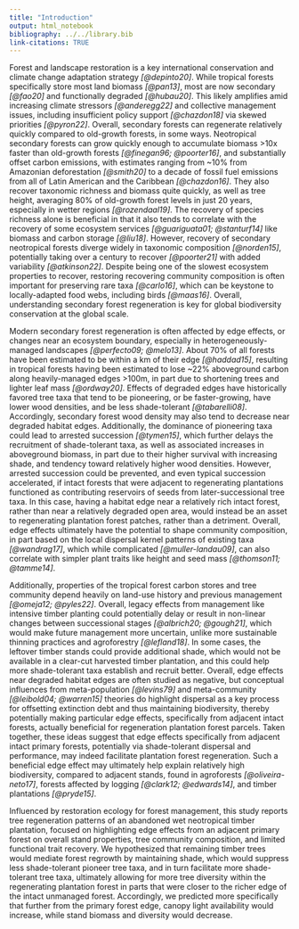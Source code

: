 ```yaml
---
title: "Introduction"
output: html_notebook
bibliography: ../../library.bib
link-citations: TRUE
---
```




<!-- # Outline -->


<!-- 1.  importance of reforestation/regeneration/regrowth -->
<!-- 2.  patterns of reforestation -->
<!--     1.  general -->
<!--     2.  tropical -->
<!-- 3.  things that affect reforestation -->
<!--     1.  edge effects -->
<!--     2.  plantation structure? -->
<!-- 4.  [for NGO--start biomass census] -->
<!--     1.  Does leaving the plantation structure help reforestation? -->
<!--         1.  shade -->
<!--         2.  edge effects (i.e. buffer) -->
<!--     2.  How does the forest regenerate by distance to primary forest? -->
<!--         1.  how much [effort] do we need to re-seed? / how much can we leave to nature? -->



<!-- # Draft -->


Forest and landscape restoration is a key international conservation and climate change adaptation strategy *[@depinto20]*.
While tropical forests specifically store most land biomass *[@pan13]*, most are now secondary *[@fao20]* and functionally degraded *[@hubau20]*.
This likely amplifies amid increasing climate stressors *[@anderegg22]* and collective management issues, including insufficient policy support *[@chazdon18]* via skewed priorities *[@pyron22]*.
Overall, secondary forests can regenerate relatively quickly compared to old-growth forests, in some ways.
Neotropical secondary forests can grow quickly enough to accumulate biomass >10x faster than old-growth forests *[@finegan96; @poorter16]*, and substantially offset carbon emissions, with estimates ranging from ~10% from Amazonian deforestation *[@smith20]* to a decade of fossil fuel emissions from all of Latin American and the Caribbean *[@chazdon16]*.
They also recover taxonomic richness and biomass quite quickly, as well as tree height, averaging 80% of old-growth forest levels in just 20 years, especially in wetter regions *[@rozendaal19]*.
The recovery of species richness alone is beneficial in that it also tends to correlate with the recovery of some ecosystem services *[@guariguata01; @stanturf14]* like biomass and carbon storage *[@liu18]*.
However, recovery of secondary neotropical forests diverge widely in taxonomic composition *[@norden15]*, potentially taking over a century to recover *[@poorter21]* with added variability *[@atkinson22]*.
Despite being one of the slowest ecosystem properties to recover, restoring recovering community composition is often important for preserving rare taxa *[@carlo16]*, which can be keystone to locally-adapted food webs, including birds *[@maas16]*.
Overall, understanding secondary forest regeneration is key for global biodiversity conservation at the global scale.

Modern secondary forest regeneration is often affected by edge effects, or changes near an ecosystem boundary, especially in heterogeneously-managed landscapes *[@perfecto09; @melo13]*.
About 70% of all forests have been estimated to be within a km of their edge *[@haddad15]*, resulting in tropical forests having been estimated to lose ~22% aboveground carbon along heavily-managed edges >100m, in part due to shortening trees and lighter leaf mass *[@ordway20]*.
Effects of degraded edges have historically favored tree taxa that tend to be pioneering, or be faster-growing, have lower wood densities, and be less shade-tolerant *[@tabarelli08]*.
Accordingly, secondary forest wood density may also tend to decrease near degraded habitat edges.
Additionally, the dominance of pioneering taxa could lead to arrested succession *[@tymen15]*, which further delays the recruitment of shade-tolerant taxa, as well as associated increases in aboveground biomass, in part due to their higher survival with increasing shade, and tendency toward relatively higher wood densities.
However, arrested succession could be prevented, and even typical succession accelerated, if intact forests that were adjacent to regenerating plantations functioned as contributing reservoirs of seeds from later-successional tree taxa.
In this case, having a habitat edge near a relatively rich intact forest, rather than near a relatively degraded open area, would instead be an asset to regenerating plantation forest patches, rather than a detriment.
Overall, edge effects ultimately have the potential to shape community composition, in part based on the local dispersal kernel patterns of existing taxa *[@wandrag17]*, which while complicated *[@muller-landau09]*, can also correlate with simpler plant traits like height and seed mass *[@thomson11; @tamme14]*.

Additionally, properties of the tropical forest carbon stores and tree community depend heavily on land-use history and previous management *[@omeja12; @pyles22]*.
Overall, legacy effects from management like intensive timber planting could potentially delay or result in non-linear changes between successional stages *[@albrich20; @gough21]*, which would make future management more uncertain, unlike more sustainable thinning practices and agroforestry *[@lefland18]*.
In some cases, the leftover timber stands could provide additional shade, which would not be available in a clear-cut harvested timber plantation, and this could help more shade-tolerant taxa establish and recruit better.
Overall, edge effects near degraded habitat edges are often studied as negative, but conceptual influences from meta-population *[@levins79]* and meta-community *[@leibold04; @warren15]* theories do highlight dispersal as a key process for offsetting extinction debt and thus maintaining biodiversity, thereby potentially making particular edge effects, specifically from adjacent intact forests, actually beneficial for regeneration plantation forest parcels.
Taken together, these ideas suggest that edge effects specifically from adjacent intact primary forests, potentially via shade-tolerant dispersal and performance, may indeed facilitate plantation forest regeneration.
Such a beneficial edge effect may ultimately help explain relatively high biodiversity, compared to adjacent stands, found in agroforests *[@oliveira-neto17]*, forests affected by logging *[@clark12; @edwards14]*, and timber plantations *[@pryde15]*.

<!-- role of N-fixing trees... *[@lai18]* -->
<!-- A subset of secondary forests include naturally regenerating timber plantations, which may show unique recovery patterns. -->
<!-- .. -->
<!-- More specifically, regenerating timer plantations may also experience edge effects, but they tend to be ...  -->
<!-- - from *[@anderson22; others]* -->
<!-- - examples of *B. quinata* plantation papers specifically -->

Influenced by restoration ecology for forest management, this study reports tree regeneration patterns of an abandoned wet neotropical timber plantation, focused on highlighting edge effects from an adjacent primary forest on overall stand properties, tree community composition, and limited functional trait recovery.
<!-- **- what is new in this study?** -->
We hypothesized that remaining timber trees would mediate forest regrowth by maintaining shade, which would suppress less shade-tolerant pioneer tree taxa, and in turn facilitate more shade-tolerant tree taxa, ultimately allowing for more tree diversity within the regenerating plantation forest in parts that were closer to the richer edge of the intact unmanaged forest.
    <!-- - supported by inference?! -->
Accordingly, we predicted more specifically that further from the primary forest edge, canopy light availability would increase, while stand biomass and diversity would decrease.

<!-- - conceptual hypothesis diagram? -->



<!-- # attic -->



<!-- Forest regeneration has the potential to store *## C* and preserve *## diversity* globally in the coming decades (UN, Bonn challenge). -->

<!-- At local scales, regeneration is strongly affected by landscape [ecological] heterogeneity as well as management history. -->

<!-- However, patterns of forest regeneration remain unclear, especially at more local scales (< ~50 ha). -->

<!-- Syntheses (Finegan 1996) and chronosequence studies show that secondary forests mostly regenerate (~50-80%, compared to old-growth forests) rather quickly (decades, < 20 years), mainly with respect to tree height, above-ground biomass (Poorter et al 2016), and species richness, especially in wetter regions *[@rozendaal19; @onyekwelu16]*. -->

<!-- However, while restoring species richness may be enough to maintain some ecosystem functions like carbon storage (Liu et al 2018), it does not guarantee the restoration of species composition. -->

<!-- Instead, changes to species composition likely last up to centuries,  -->


<!-- [High] Regional biodiversity [can] affects/increases the uncertainty about the local occurrences and outcomes of specific species interactions, -->

<!-- such as after dispersal and/or niche overlap [CITE-niche, neutral theory]. -->

<!-- [At the same time,] Diverse local management activity modifies demographic states/profiles of various taxa's population dynamics. -->

<!-- For example, active timber plantations strongly promote the population growth of focal taxa at the expense of non-focal taxa. -->

<!-- After abandonment, however, the ecosystem likely reflects how continuous regional ecological processes look different given past management. -->

<!-- such as seed dispersal from nearby primary forest edges. -->

<!-- [These] Interactions between background ecology and human management ultimately have both local and general implications for the potential conservation/stability of ecosystem services/functions -->

<!-- like biomass/carbon storage and biodiversity maintenance, -->

<!-- as well as manager livelihood. -->

<!-- Slower changes in composition can also be influenced by seed banks, herbivore communities, and dispersal from the surrounding landscape, all of which may affect diverging restoration trajectories among tropical forests *(@nordon15, Christensen 2014, Munroe et al 2013, Chazdon et al 2007)*. -->

<!-- but lagging changes in composition may contribute to reduced effects of diversity on other forest functions (Griess et al 2012). -->

<!-- Restoring species composition more quickly is likely a place where active forest managers can have the most unique impacts. -->

<!-- For land managers / foresters with interest in conservation, inheriting land affected by past decisions is a reality. One of the legacies is where the land was placed. To best manage it in the future, an initial assessment of the ecological status of the land is important to understand it's likely trajectory, and what it will need in the future for tailed services/conservation/protection. -->

<!-- Edge effects are known for degrading primary forest, but they can also be used to assist reforestation. -->

<!-- Traditional edge effects act by mortality of large trees that makes room for pioneer species to enter, but existing interior pioneer species also have dispersal radii that overlap with the adjacent exterior, potentially facilitating regeneration. -->

<!-- Encroachment vs. facilitation relies on a balance between mortality (per area) and dispersal + establishment + stem growth. -->

<!-- So pioneer species can be helpful for reforestation though they are typically seen as bad for old forest conservation. -->



<!-- Especially for abandoned land that regenerates via various processes (Stanturf et al 2014), the proximity to less disturbed habitat can affect the composition of the regrowing community by changing effective seed dispersal kernels and probability of establishment (Wandrag et al 2017, Guariguata & Ostertag 2001), along with animal disperser communities themselves (Gilroy et al 2014). -->



<!-- Edge effects can also operate via the style of management, including logging decisions (Edwards et al 2014, Clark et al 2012) and land-use history generally (Omeja et al 2012), can also affect stand diversity maintenance, -->



<!-- possibly by changing early tree survival probabilities, growth rates, and/or competition, -->

<!-- but surprisingly less likely facilitation by nitrogen-fixing trees (Lai et al 2018). -->

<!-- It may also be that due to both high recruitment and mortality (turnover) of pioneering species' stems, transitions from early- to late-successional communities may be more complex than gradual (van Greugel et al 2007). -->



<!-- To understand the ecological principles behind secondary forest regeneration (Hulshoff & Powers 2019), here we study the regeneration of an abandoned timber plantation as a function of distance from surrounding native forest. -->

<!-- -   how can we expect it to regrow? -->
<!-- -   how far/much [effort] do we need to re-seed? -->

<!-- We hypothesized that planted canopy species would facilitate regeneration by reducing competitive suppression of more shade-tolerant taxa by pioneering species, having mixed effects on stand diversity. -->

<!-- We also considered how the legacy plantation canopy structure mediated forest stand effects via changes in abiotic conditions like light availability and microtopography (Powers & Peréz-Aviles 2012). -->

